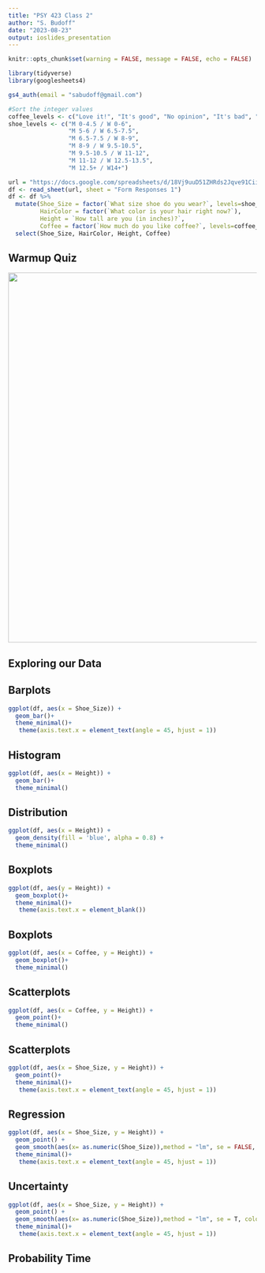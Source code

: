 ```yaml
---
title: "PSY 423 Class 2"
author: "S. Budoff"
date: "2023-08-23"
output: ioslides_presentation
---
```


```r
knitr::opts_chunk$set(warning = FALSE, message = FALSE, echo = FALSE)
```
```r
library(tidyverse)
library(googlesheets4)

gs4_auth(email = "sabudoff@gmail.com")

#Sort the integer values
coffee_levels <- c("Love it!", "It's good", "No opinion", "It's bad", "Ewwww!")
shoe_levels <- c("M 0-4.5 / W 0-6",
                 "M 5-6 / W 6.5-7.5",
                 "M 6.5-7.5 / W 8-9",
                 "M 8-9 / W 9.5-10.5",
                 "M 9.5-10.5 / W 11-12",
                 "M 11-12 / W 12.5-13.5",
                 "M 12.5+ / W14+")

url = "https://docs.google.com/spreadsheets/d/18Vj9uuD51ZHRds2Jqve91Cii_x46lJJl5ErrEwb4tKs/edit#gid=976217741"
df <- read_sheet(url, sheet = "Form Responses 1")
df <- df %>%
  mutate(Shoe_Size = factor(`What size shoe do you wear?`, levels=shoe_levels),
         HairColor = factor(`What color is your hair right now?`),
         Height = `How tall are you (in inches)?`,
         Coffee = factor(`How much do you like coffee?`, levels=coffee_levels)) %>%
  select(Shoe_Size, HairColor, Height, Coffee)
```

## Warmup Quiz

![](/home/sam/Pictures/Screenshots/Screenshot from 2023-08-23 10-54-35.png){width=750px}





## Exploring our Data

## Barplots

```r
ggplot(df, aes(x = Shoe_Size)) +
  geom_bar()+
  theme_minimal()+
   theme(axis.text.x = element_text(angle = 45, hjust = 1))

```

## Histogram

```r
ggplot(df, aes(x = Height)) +
  geom_bar()+
  theme_minimal()
```

## Distribution

```r
ggplot(df, aes(x = Height)) +
  geom_density(fill = 'blue', alpha = 0.8) +
  theme_minimal()

```

## Boxplots

```r
ggplot(df, aes(y = Height)) +
  geom_boxplot()+
  theme_minimal()+
   theme(axis.text.x = element_blank())

```

## Boxplots

```r
ggplot(df, aes(x = Coffee, y = Height)) +
  geom_boxplot()+
  theme_minimal()

```

## Scatterplots

```r
ggplot(df, aes(x = Coffee, y = Height)) +
  geom_point()+
  theme_minimal()

```

## Scatterplots

```r
ggplot(df, aes(x = Shoe_Size, y = Height)) +
  geom_point()+
  theme_minimal()+
   theme(axis.text.x = element_text(angle = 45, hjust = 1))

```

## Regression

```r
ggplot(df, aes(x = Shoe_Size, y = Height)) +
  geom_point() +
  geom_smooth(aes(x= as.numeric(Shoe_Size)),method = "lm", se = FALSE, color = "blue") +
  theme_minimal()+
   theme(axis.text.x = element_text(angle = 45, hjust = 1))

```

## Uncertainty

```r
ggplot(df, aes(x = Shoe_Size, y = Height)) +
  geom_point() +
  geom_smooth(aes(x= as.numeric(Shoe_Size)),method = "lm", se = T, color = "blue") +
  theme_minimal()+
   theme(axis.text.x = element_text(angle = 45, hjust = 1))

```

## Probability Time
